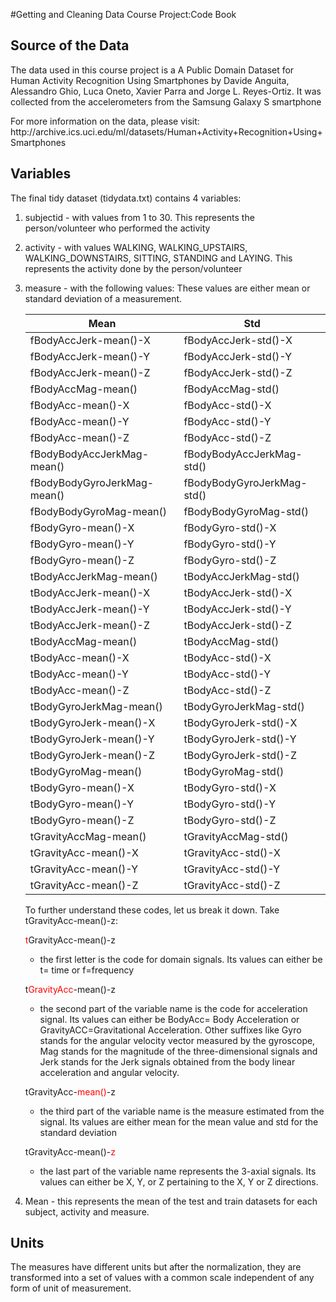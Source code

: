 #Getting and Cleaning Data Course Project:Code Book

## Source of the Data
The data used in this course project is a A Public Domain Dataset for Human Activity Recognition Using Smartphones by Davide Anguita, Alessandro Ghio, Luca Oneto, Xavier Parra and Jorge L. Reyes-Ortiz. It was collected from the accelerometers from the Samsung Galaxy S smartphone

For more information on the data, please visit: http://archive.ics.uci.edu/ml/datasets/Human+Activity+Recognition+Using+Smartphones 

## Variables
The final tidy dataset (tidydata.txt) contains 4 variables:

1. subjectid - with values from 1 to 30. This represents the person/volunteer who performed the activity
2. activity - with values WALKING, WALKING_UPSTAIRS, WALKING_DOWNSTAIRS, SITTING, STANDING and LAYING. This represents the activity done by the person/volunteer
3. measure - with the following values: These values are either mean or standard deviation of a measurement.
      
      Mean          | Std
      --------------| -------------
      fBodyAccJerk-mean()-X | fBodyAccJerk-std()-X
      fBodyAccJerk-mean()-Y | fBodyAccJerk-std()-Y
      fBodyAccJerk-mean()-Z | fBodyAccJerk-std()-Z
      fBodyAccMag-mean() | fBodyAccMag-std()
      fBodyAcc-mean()-X | fBodyAcc-std()-X
      fBodyAcc-mean()-Y | fBodyAcc-std()-Y
      fBodyAcc-mean()-Z | fBodyAcc-std()-Z
      fBodyBodyAccJerkMag-mean() | fBodyBodyAccJerkMag-std()
      fBodyBodyGyroJerkMag-mean() | fBodyBodyGyroJerkMag-std()
      fBodyBodyGyroMag-mean() | fBodyBodyGyroMag-std()
      fBodyGyro-mean()-X | fBodyGyro-std()-X
      fBodyGyro-mean()-Y | fBodyGyro-std()-Y
      fBodyGyro-mean()-Z | fBodyGyro-std()-Z
      tBodyAccJerkMag-mean() | tBodyAccJerkMag-std()
      tBodyAccJerk-mean()-X | tBodyAccJerk-std()-X
      tBodyAccJerk-mean()-Y | tBodyAccJerk-std()-Y
      tBodyAccJerk-mean()-Z | tBodyAccJerk-std()-Z
      tBodyAccMag-mean() | tBodyAccMag-std()
      tBodyAcc-mean()-X | tBodyAcc-std()-X
      tBodyAcc-mean()-Y | tBodyAcc-std()-Y
      tBodyAcc-mean()-Z | tBodyAcc-std()-Z
      tBodyGyroJerkMag-mean() | tBodyGyroJerkMag-std()
      tBodyGyroJerk-mean()-X | tBodyGyroJerk-std()-X
      tBodyGyroJerk-mean()-Y | tBodyGyroJerk-std()-Y
      tBodyGyroJerk-mean()-Z | tBodyGyroJerk-std()-Z
      tBodyGyroMag-mean() | tBodyGyroMag-std()
      tBodyGyro-mean()-X | tBodyGyro-std()-X
      tBodyGyro-mean()-Y | tBodyGyro-std()-Y
      tBodyGyro-mean()-Z | tBodyGyro-std()-Z
      tGravityAccMag-mean() | tGravityAccMag-std()
      tGravityAcc-mean()-X | tGravityAcc-std()-X
      tGravityAcc-mean()-Y | tGravityAcc-std()-Y
      tGravityAcc-mean()-Z | tGravityAcc-std()-Z
  
      To further understand these codes, let us break it down. Take tGravityAcc-mean()-z:
  
      <font color="red">t</font>GravityAcc-mean()-z
      
      + the first letter is the code for domain signals. Its values can either be t= time or f=frequency
      
      t<font color="red">GravityAcc</font>-mean()-z
      
      + the second part of the variable name is the code for acceleration signal. Its values can either be BodyAcc= Body Acceleration or GravityACC=Gravitational Acceleration. Other suffixes like Gyro stands for the angular velocity vector measured by the gyroscope, Mag stands for the magnitude of the three-dimensional signals and Jerk stands for the Jerk signals obtained from the body linear acceleration and angular velocity.
      
      tGravityAcc-<font color="red">mean()</font>-z
      
      + the third part of the variable name is the measure estimated from the signal. Its values are either mean for the mean value and std for the standard deviation
      
      tGravityAcc-mean()-<font color="red">z</font>
      
      + the last part of the variable name represents the 3-axial signals. Its values can either be X, Y, or Z pertaining to the X, Y or Z directions.

4. Mean - this represents the mean of the test and train datasets for each subject, activity and measure.

## Units
The measures have different units but after the normalization, they are transformed into a set of values with a common scale independent of any form of unit of measurement.
